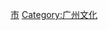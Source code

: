 {{Catnav|頁面分類|各種主題的頁面分類|依中国各省来作的分类|中国各省宗教|广东宗教}}

{{catmore}}

[[Category:广东宗教|市]]
[[Category:广州文化|Category:广州文化]]